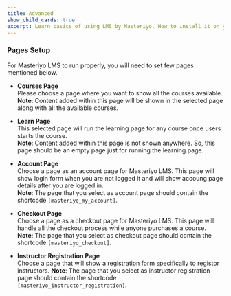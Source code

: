 ```yaml
---
title: Advanced
show_child_cards: true
excerpt: Learn basics of using LMS by Masteriyo. How to install it on your WordPress setup.
---
```


### Pages Setup

For Masteriyo LMS to run properly, you will need to set few pages mentioned below.

- **Courses Page**  
  Please choose a page where you want to show all the courses available.<br />
  **Note**: Content added within this page will be shown in the selected page along with all the available courses.

- **Learn Page**  
  This selected page will run the learning page for any course once users starts the course.<br />
  **Note**: Content added within this page is not shown anywhere. So, this page should be an empty page just for running the learning page.

- **Account Page**  
  Choose a page as an account page for Masteriyo LMS. This page will show login form when you are not logged it and will show accoung page details
  after you are logged in.<br />
  **Note**: The page that you select as account page should contain the shortcode `[masteriyo_my_account]`.

- **Checkout Page**  
  Choose a page as a checkout page for Masteriyo LMS. This page will handle all the checkout process while anyone purchases a course.<br />
  **Note**: The page that you select as checkout page should contain the shortcode `[masteriyo_checkout]`.

- **Instructor Registration Page**  
  Choose a page that will show a registration form specifically to registor instructors.
  **Note**: The page that you select as instructor registration page should contain the shortcode `[masteriyo_instructor_registration]`.
